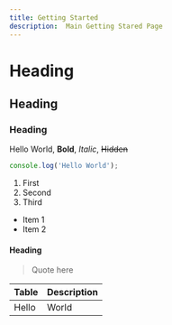 ```yaml
---
title: Getting Started
description:  Main Getting Stared Page
--- 
```


# Heading
 
## Heading
 
### Heading
 
 
Hello World, **Bold**, _Italic_, ~~Hidden~~

```js
console.log('Hello World');
```
 
1. First
2. Second
3. Third
 
- Item 1
- Item 2
 
#### Heading
> Quote here
 
 
| Table | Description |
| ----- | ----------- |
| Hello | World       |